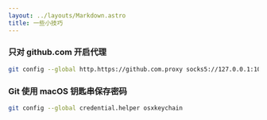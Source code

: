 ```yaml
---
layout: ../layouts/Markdown.astro
title: 一些小技巧
---
```


### 只对 github.com 开启代理

```bash
git config --global http.https://github.com.proxy socks5://127.0.0.1:1080
```

### Git 使用 macOS 钥匙串保存密码

```bash
git config --global credential.helper osxkeychain
```
